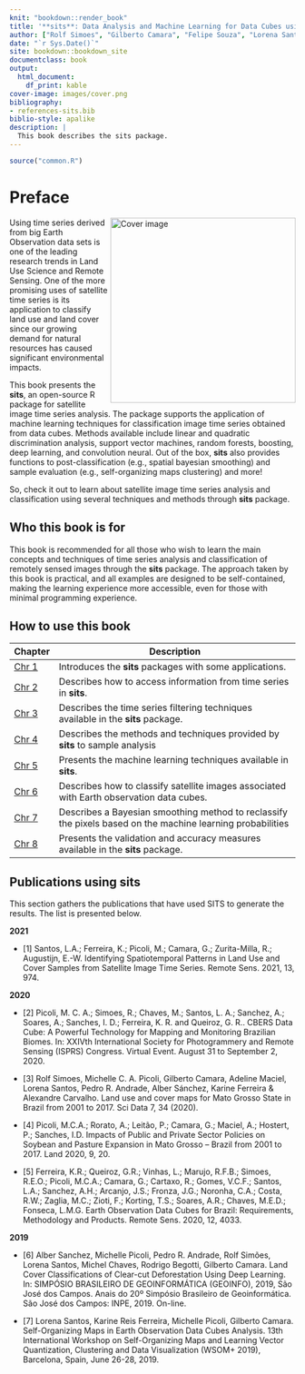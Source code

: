 ```yaml
--- 
knit: "bookdown::render_book"
title: '**sits**: Data Analysis and Machine Learning for Data Cubes using Satellite Image Time Series'
author: ["Rolf Simoes", "Gilberto Camara", "Felipe Souza", "Lorena Santos", "Pedro R. Andrade", "Alexandre Carvalho", "Karine Ferreira", "Gilberto Queiroz"]
date: "`r Sys.Date()`"
site: bookdown::bookdown_site
documentclass: book
output:
  html_document:
    df_print: kable
cover-image: images/cover.png
bibliography:
- references-sits.bib
biblio-style: apalike
description: | 
  This book describes the sits package.
---
```



```r
source("common.R")
```

# Preface {-}

<a href="https://github.com/e-sensing/sitsbook"><img class="cover" src="images/capa_sits_book.png" width="326" align="right" alt="Cover image" /></a>

Using time series derived from big Earth Observation data sets is one of the leading research trends in Land Use Science and Remote Sensing. One of the more promising uses of satellite time series is its application to classify land use and land cover since our growing demand for natural resources has caused significant environmental impacts. 

This book presents the **sits**, an open-source R package for satellite image time series analysis. The package supports the application of machine learning techniques for classification image time series obtained from data cubes. Methods available include linear and quadratic discrimination analysis, support vector machines, random forests, boosting, deep learning, and convolution neural. Out of the box, **sits** also provides functions to post-classification (e.g., spatial bayesian smoothing) and sample evaluation (e.g., self-organizing maps clustering) and more!

So, check it out to learn about satellite image time series analysis and classification using several techniques and methods through **sits** package.

## Who this book is for {-}

This book is recommended for all those who wish to learn the main concepts and techniques of time series analysis and classification of remotely sensed images through the **sits** package. The approach taken by this book is practical, and all examples are designed to be self-contained, making the learning experience more accessible, even for those with minimal programming experience.

## How to use this book {-}


| **Chapter**   | **Description**                                                                                            |
|---------------|------------------------------------------------------------------------------------------------------------|
| [Chr 1](https://e-sensing.github.io/sitsbook/introduction.html) | Introduces the **sits** packages with some applications.                                                   |
| [Chr 2](https://e-sensing.github.io/sitsbook/acessing-time-series-information-in-sits.html) | Describes how to access information from time series in **sits**.                                          |
| [Chr 3](https://e-sensing.github.io/sitsbook/satellite-image-time-series-filtering-with-sits.html) | Describes the time series filtering techniques available in the **sits** package.                          |
| [Chr 4](https://e-sensing.github.io/sitsbook/time-series-clustering-to-improve-the-quality-of-training-samples.html) | Describes the methods and techniques provided by **sits** to sample analysis                               |
| [Chr 5](https://e-sensing.github.io/sitsbook/machine-learning-for-data-cubes-using-the-sits-package.html) | Presents the machine learning techniques available in **sits**.                                            |
| [Chr 6](https://e-sensing.github.io/sitsbook/classification-of-images-in-data-cubes-using-satellite-image-time-series.html) | Describes how to classify satellite images associated with Earth observation data cubes.   |
| [Chr 7](https://e-sensing.github.io/sitsbook/post-classification-smoothing-using-bayesian-techniques-in-sits.html) | Describes a Bayesian smoothing method to reclassify the pixels based on the machine learning probabilities |
| [Chr 8](https://e-sensing.github.io/sitsbook/validation-and-accuracy-measurements-in-sits.html) | Presents the validation and accuracy measures available in the **sits** package.                           |


## Publications using **sits** {-}

This section gathers the publications that have used SITS to generate the results. The list is presented below.


**2021**

- [1] Santos, L.A.; Ferreira, K.; Picoli, M.; Camara, G.; Zurita-Milla, R.; Augustijn, E.-W. Identifying Spatiotemporal Patterns in Land Use and Cover Samples from Satellite Image Time Series. Remote Sens. 2021, 13, 974. 


**2020**

- [2] Picoli, M. C. A.; Simoes, R.; Chaves, M.; Santos, L. A.; Sanchez, A.; Soares, A.; Sanches, I. D.; Ferreira, K. R. and Queiroz, G. R.. CBERS Data Cube: A Powerful Technology for Mapping and Monitoring Brazilian Biomes. In: XXIVth International Society for Photogrammery and Remote Sensing (ISPRS) Congress. Virtual Event. August 31 to September 2, 2020.

- [3] Rolf Simoes, Michelle C. A. Picoli, Gilberto Camara, Adeline Maciel, Lorena Santos, Pedro R. Andrade, Alber Sánchez, Karine Ferreira & Alexandre Carvalho. Land use and cover maps for Mato Grosso State in Brazil from 2001 to 2017.  Sci Data 7, 34 (2020).

- [4] Picoli, M.C.A.; Rorato, A.; Leitão, P.; Camara, G.; Maciel, A.; Hostert, P.; Sanches, I.D. Impacts of Public and Private Sector Policies on Soybean and Pasture Expansion in Mato Grosso – Brazil from 2001 to 2017. Land 2020, 9, 20.

- [5] Ferreira, K.R.; Queiroz, G.R.; Vinhas, L.; Marujo, R.F.B.; Simoes, R.E.O.; Picoli, M.C.A.; Camara, G.; Cartaxo, R.; Gomes, V.C.F.; Santos, L.A.; Sanchez, A.H.; Arcanjo, J.S.; Fronza, J.G.; Noronha, C.A.; Costa, R.W.; Zaglia, M.C.; Zioti, F.; Korting, T.S.; Soares, A.R.; Chaves, M.E.D.; Fonseca, L.M.G. Earth Observation Data Cubes for Brazil: Requirements, Methodology and Products. Remote Sens. 2020, 12, 4033.

**2019**

- [6] Alber Sanchez, Michelle Picoli, Pedro R. Andrade, Rolf Simões, Lorena Santos, Michel Chaves, Rodrigo Begotti, Gilberto Camara. Land Cover Classifications of Clear-cut Deforestation Using Deep Learning. In: SIMPÓSIO BRASILEIRO DE GEOINFORMÁTICA (GEOINFO), 2019, São José dos Campos. Anais do 20º Simpósio Brasileiro de Geoinformática. São José dos Campos: INPE, 2019. On-line.

- [7] Lorena Santos, Karine Reis Ferreira, Michelle Picoli, Gilberto Camara. Self-Organizing Maps in Earth Observation Data Cubes Analysis. 13th International Workshop on Self-Organizing Maps and Learning Vector Quantization, Clustering and Data Visualization (WSOM+ 2019), Barcelona, Spain, June 26-28, 2019.
